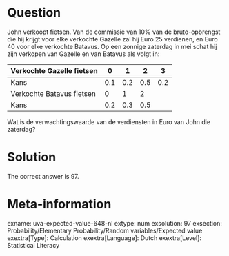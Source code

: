 Question
========

John verkoopt fietsen. Van de commissie van 10% van de bruto-opbrengst die hij krijgt voor elke verkochte Gazelle zal hij Euro 25 verdienen, en Euro 40 voor elke verkochte Batavus. Op een zonnige zaterdag in mei schat hij zijn verkopen van Gazelle en van Batavus als volgt in:

|Verkochte Gazelle fietsen|0|1|2|3|
|-|-|-|-|-|
|Kans|0.1|0.2|0.5|0.2|
|Verkochte Batavus fietsen|0|1|2|
|Kans|0.2|0.3|0.5|

Wat is de verwachtingswaarde van de verdiensten in Euro van John die zaterdag?

Solution
========

The correct answer is 97.

Meta-information
================
exname: uva-expected-value-648-nl
extype: num
exsolution: 97
exsection: Probability/Elementary Probability/Random variables/Expected value
exextra[Type]: Calculation
exextra[Language]: Dutch
exextra[Level]: Statistical Literacy
